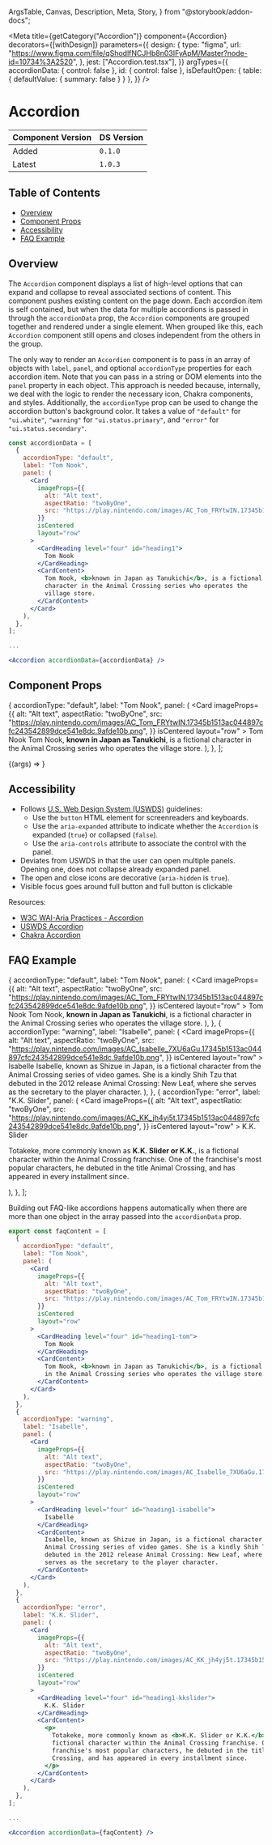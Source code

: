  ArgsTable,
  Canvas,
  Description,
  Meta,
  Story,
} from "@storybook/addon-docs";


<Meta
  title={getCategory("Accordion")}
  component={Accordion}
  decorators={[withDesign]}
  parameters={{
    design: {
      type: "figma",
      url: "https://www.figma.com/file/qShodlfNCJHb8n03IFyApM/Master?node-id=10734%3A2520",
    },
    jest: ["Accordion.test.tsx"],
  }}
  argTypes={{
    accordionData: { control: false },
    id: { control: false },
    isDefaultOpen: { table: { defaultValue: { summary: false } } },
  }}
/>

# Accordion

| Component Version | DS Version |
| ----------------- | ---------- |
| Added             | `0.1.0`    |
| Latest            | `1.0.3`    |

## Table of Contents

- [Overview](#overview)
- [Component Props](#component-props)
- [Accessibility](#accessibility)
- [FAQ Example](#faq-example)

## Overview

<Description of={Accordion} />

The `Accordion` component displays a list of high-level options that can
expand and collapse to reveal associated sections of content. This component
pushes existing content on the page down. Each accordion item is self contained,
but when the data for multiple accordions is passed in through the `accordionData`
prop, the `Accordion` components are grouped together and rendered under a single
element. When grouped like this, each `Accordion` component still opens and
closes independent from the others in the group.

The only way to render an `Accordion` component is to pass in an array of objects
with `label`, `panel`, and optional `accordionType` properties for each accordion item.
Note that you can pass in a string or DOM elements into the `panel` property in each
object. This approach is needed because, internally, we deal with the logic to render
the necessary icon, Chakra components, and styles. Additionally, the `accordionType`
prop can be used to change the accordion button's background color. It takes a value
of `"default"` for `"ui.white"`, `"warning"` for `"ui.status.primary"`, and
`"error"` for `"ui.status.secondary"`.

```jsx
const accordionData = [
  {
    accordionType: "default",
    label: "Tom Nook",
    panel: (
      <Card
        imageProps={{
          alt: "Alt text",
          aspectRatio: "twoByOne",
          src: "https://play.nintendo.com/images/AC_Tom_FRYtwIN.17345b1513ac044897cfc243542899dce541e8dc.9afde10b.png",
        }}
        isCentered
        layout="row"
      >
        <CardHeading level="four" id="heading1">
          Tom Nook
        </CardHeading>
        <CardContent>
          Tom Nook, <b>known in Japan as Tanukichi</b>, is a fictional
          character in the Animal Crossing series who operates the
          village store.
        </CardContent>
      </Card>
    ),
  },
];

...

<Accordion accordionData={accordionData} />
```

## Component Props

  {
    accordionType: "default",
    label: "Tom Nook",
    panel: (
      <Card
        imageProps={{
          alt: "Alt text",
          aspectRatio: "twoByOne",
          src: "https://play.nintendo.com/images/AC_Tom_FRYtwIN.17345b1513ac044897cfc243542899dce541e8dc.9afde10b.png",
        }}
        isCentered
        layout="row"
      >
        <CardHeading level="four" id="heading1">
          Tom Nook
        </CardHeading>
        <CardContent>
          Tom Nook, <b>known in Japan as Tanukichi</b>, is a fictional character
          in the Animal Crossing series who operates the village store.
        </CardContent>
      </Card>
    ),
  },
];

<Canvas withToolbar>
  <Story
    name="Accordion with Controls"
    args={{
      id: "accordion-id",
      isDefaultOpen: false,
    }}
  >
    {(args) => <Accordion accordionData={accordionData} {...args} />}
  </Story>
</Canvas>

<ArgsTable story="Accordion with Controls" />

## Accessibility

- Follows [U.S. Web Design System (USWDS)](https://designsystem.digital.gov/components/accordion/)
  guidelines:
  - Use the `button` HTML element for screenreaders and keyboards.
  - Use the `aria-expanded` attribute to indicate whether the `Accordion` is
    expanded (`true`) or collapsed (`false`).
  - Use the `aria-controls` attribute to associate the control with the panel.
- Deviates from USWDS in that the user can open multiple panels. Opening one,
  does not collapse already expanded panel.
- The open and close icons are decorative (`aria-hidden` is `true`).
- Visible focus goes around full button and full button is clickable

Resources:

- [W3C WAI-Aria Practices - Accordion](https://www.w3.org/TR/wai-aria-practices-1.1/#accordion)
- [USWDS Accordion](https://designsystem.digital.gov/components/accordion/)
- [Chakra Accordion](https://chakra-ui.com/docs/components/disclosure/accordion)

## FAQ Example

  {
    accordionType: "default",
    label: "Tom Nook",
    panel: (
      <Card
        imageProps={{
          alt: "Alt text",
          aspectRatio: "twoByOne",
          src: "https://play.nintendo.com/images/AC_Tom_FRYtwIN.17345b1513ac044897cfc243542899dce541e8dc.9afde10b.png",
        }}
        isCentered
        layout="row"
      >
        <CardHeading level="four" id="heading1-tom">
          Tom Nook
        </CardHeading>
        <CardContent>
          Tom Nook, <b>known in Japan as Tanukichi</b>, is a fictional character
          in the Animal Crossing series who operates the village store.
        </CardContent>
      </Card>
    ),
  },
  {
    accordionType: "warning",
    label: "Isabelle",
    panel: (
      <Card
        imageProps={{
          alt: "Alt text",
          aspectRatio: "twoByOne",
          src: "https://play.nintendo.com/images/AC_Isabelle_7XU6aGu.17345b1513ac044897cfc243542899dce541e8dc.9afde10b.png",
        }}
        isCentered
        layout="row"
      >
        <CardHeading level="four" id="heading1-isabelle">
          Isabelle
        </CardHeading>
        <CardContent>
          Isabelle, known as Shizue in Japan, is a fictional character from the
          Animal Crossing series of video games. She is a kindly Shih Tzu that
          debuted in the 2012 release Animal Crossing: New Leaf, where she
          serves as the secretary to the player character.
        </CardContent>
      </Card>
    ),
  },
  {
    accordionType: "error",
    label: "K.K. Slider",
    panel: (
      <Card
        imageProps={{
          alt: "Alt text",
          aspectRatio: "twoByOne",
          src: "https://play.nintendo.com/images/AC_KK_jh4yj5t.17345b1513ac044897cfc243542899dce541e8dc.9afde10b.png",
        }}
        isCentered
        layout="row"
      >
        <CardHeading level="four" id="heading1-kkslider">
          K.K. Slider
        </CardHeading>
        <CardContent>
          <p>
            Totakeke, more commonly known as <b>K.K. Slider or K.K.</b>, is a
            fictional character within the Animal Crossing franchise. One of the
            franchise's most popular characters, he debuted in the title Animal
            Crossing, and has appeared in every installment since.
          </p>
        </CardContent>
      </Card>
    ),
  },
];

Building out FAQ-like accordions happens automatically when there are more than
one object in the array passed into the `accordionData` prop.

<Canvas withToolbar>
  <Story name="FAQ Example">
    <Accordion accordionData={faqContent} />
  </Story>
</Canvas>

```jsx
export const faqContent = [
  {
    accordionType: "default",
    label: "Tom Nook",
    panel: (
      <Card
        imageProps={{
          alt: "Alt text",
          aspectRatio: "twoByOne",
          src: "https://play.nintendo.com/images/AC_Tom_FRYtwIN.17345b1513ac044897cfc243542899dce541e8dc.9afde10b.png",
        }}
        isCentered
        layout="row"
      >
        <CardHeading level="four" id="heading1-tom">
          Tom Nook
        </CardHeading>
        <CardContent>
          Tom Nook, <b>known in Japan as Tanukichi</b>, is a fictional character
          in the Animal Crossing series who operates the village store.
        </CardContent>
      </Card>
    ),
  },
  {
    accordionType: "warning",
    label: "Isabelle",
    panel: (
      <Card
        imageProps={{
          alt: "Alt text",
          aspectRatio: "twoByOne",
          src: "https://play.nintendo.com/images/AC_Isabelle_7XU6aGu.17345b1513ac044897cfc243542899dce541e8dc.9afde10b.png",
        }}
        isCentered
        layout="row"
      >
        <CardHeading level="four" id="heading1-isabelle">
          Isabelle
        </CardHeading>
        <CardContent>
          Isabelle, known as Shizue in Japan, is a fictional character from the
          Animal Crossing series of video games. She is a kindly Shih Tzu that
          debuted in the 2012 release Animal Crossing: New Leaf, where she
          serves as the secretary to the player character.
        </CardContent>
      </Card>
    ),
  },
  {
    accordionType: "error",
    label: "K.K. Slider",
    panel: (
      <Card
        imageProps={{
          alt: "Alt text",
          aspectRatio: "twoByOne",
          src: "https://play.nintendo.com/images/AC_KK_jh4yj5t.17345b1513ac044897cfc243542899dce541e8dc.9afde10b.png",
        }}
        isCentered
        layout="row"
      >
        <CardHeading level="four" id="heading1-kkslider">
          K.K. Slider
        </CardHeading>
        <CardContent>
          <p>
            Totakeke, more commonly known as <b>K.K. Slider or K.K.</b>, is a
            fictional character within the Animal Crossing franchise. One of the
            franchise's most popular characters, he debuted in the title Animal
            Crossing, and has appeared in every installment since.
          </p>
        </CardContent>
      </Card>
    ),
  },
];

...

<Accordion accordionData={faqContent} />
```
